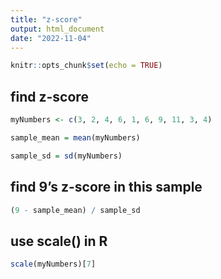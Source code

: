 ```yaml
---
title: "z-score"
output: html_document
date: "2022-11-04"
---
```


```r
knitr::opts_chunk$set(echo = TRUE)
```

## find z-score
```r
myNumbers <- c(3, 2, 4, 6, 1, 6, 9, 11, 3, 4)
```

```r
sample_mean = mean(myNumbers)
```
```r
sample_sd = sd(myNumbers)
```

## find 9's z-score in this sample
```r
(9 - sample_mean) / sample_sd
```

## use scale() in R
```r
scale(myNumbers)[7]
```


















